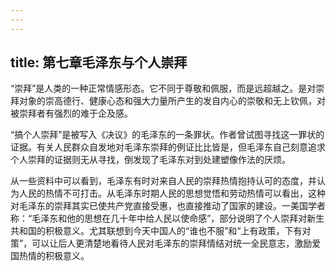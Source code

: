 ```yaml
---
---
---
```

title: 第七章毛泽东与个人崇拜
---



“崇拜”是人类的一种正常情感形态。它不同于尊敬和佩服，而是远超越之。是对崇拜对象的崇高德行、健康心态和强大力量所产生的发自内心的崇敬和无上钦佩，对被崇拜者有强烈的难于企及感。

“搞个人崇拜”是被写入《决议》的毛泽东的一条罪状。作者曾试图寻找这一罪状的证据。有关人民群众自发地对毛泽东崇拜的例证比比皆是，但毛泽东自己刻意追求个人崇拜的证据则无从寻找，倒发现了毛泽东对到处建塑像作法的厌烦。

从一些资料中可以看到，毛泽东有时对来自人民的崇拜热情抱持认可的态度，并认为人民的热情不可打击。从毛泽东时期人民的思想觉悟和劳动热情可以看出，这种对毛泽东的崇拜其实已使共产党直接受惠，也直接推动了国家的建设。一美国学者称：“毛泽东和他的思想在几十年中给人民以使命感”，部分说明了个人崇拜对新生共和国的积极意义。尤其联想到今天中国人的“谁也不服”和“上有政策，下有对策”，可以让后人更清楚地看待人民对毛泽东的崇拜情结对统一全民意志，激励爱国热情的积极意义。